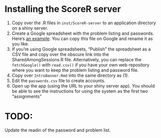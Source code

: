 Installing the ScoreR server
===============================

1. Copy over the .R files in `inst/ScoreR-server` to an application directory on a shiny server.
2. Create a Google spreadsheet with the problem listing and passwords.  Here's [an example](https://docs.google.com/spreadsheet/ccc?key=0Am13enSalO74dG00aEtrZWFBU0Z5bDhsU1hETVI2N3c&usp=sharing). You can copy this file on Google and rename it as you like.  
2. If you're using Google spreadsheets, "Publish" the spreadsheet as a CSV file and copy over the obscure link into the SharedAmongSessions.R file. Alternatively, you can replace the `fetchGoogle()` with `read.csv()` if you have your own web repository where you want to keep the problem listing and password file.
2. Copy over `IntroBanner.Rmd` into the same directory as (1).
3. Edit the `passwords.csv` file to create accounts.
3. Open up the app (using the URL to your shiny server app).  You should be able to see the instructions for using the system as the first two "assignments"



TODO:
======

Update the readin of the password and problem list.